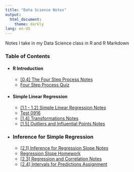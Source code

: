 ```yaml
---
title: "Data Science Notes"
output:
  html_document:
    theme: darkly
lang: en-US
---
```


Notes I take in my Data Science class in R and R Markdown

### Table of Contents
- #### R Introduction
  - [[0.4] The Four Step Process Notes](notes/FourStepProcessNotes)
  - [Four Step Process Quiz](assignments/FourStepProcessQuiz)
- #### Simple Linear Regression
  - [[1.1 - 1.2] Simple Linear Regression Notes](notes/SimpleLinearRegressionNotes)
  - [Test 0916](assignments/Test0916)
  - [[1.4] Transformations Notes](notes/TransformationsNotes)
  - [[1.5] Outliers and Influential Points Notes](notes/OutliersNotes)
- ### Inference for Simple Regression
  - [[2.1] Inference for Regression Slope Notes](notes/InferenceForRegressionSlope)
  - [Regression Slope Homework](assignments/RegressionForInferenceSlopeHW)
  - [[2.3] Regression and Correlation Notes](notes/RegressionAndCorrelationNotes)
  - [[2.4] Intervals for Predictions Assignment](assignments/IntervalsForPredictions)